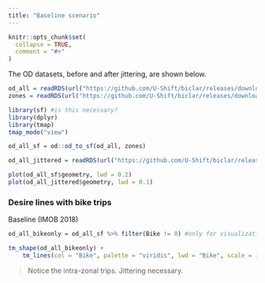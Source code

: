 ```yaml
---
title: "Baseline scenario"
---
```


```r
knitr::opts_chunk$set(
  collapse = TRUE,
  comment = "#>"
)
```


The OD datasets, before and after jittering, are shown below.

```r
od_all = readRDS(url("https://github.com/U-Shift/biclar/releases/download/0.0.1/TRIPSmode_freguesias.Rds"))
zones = readRDS(url("https://github.com/U-Shift/biclar/releases/download/0.0.1/FREGUESIASgeo.Rds"))

library(sf) #is this necessary?
library(dplyr)
library(tmap)
tmap_mode("view")

od_all_sf = od::od_to_sf(od_all, zones)

od_all_jittered = readRDS(url("https://github.com/U-Shift/biclar/releases/download/0.0.1/od_all_jittered_50.Rds"))
```

```r
plot(od_all_sf$geometry, lwd = 0.2)
plot(od_all_jittered$geometry, lwd = 0.1)
```

### Desire lines with bike trips

Baseline (IMOB 2018)

```r
od_all_bikeonly = od_all_sf %>% filter(Bike != 0) #only for visualization

tm_shape(od_all_bikeonly) +
    tm_lines(col = "Bike", palette = "viridis", lwd = "Bike", scale = 15)
```

> Notice the intra-zonal trips. Jittering necessary.
